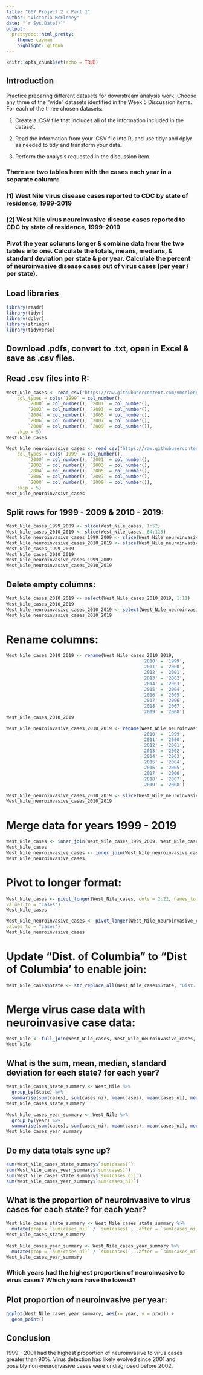 ---
title: "607 Project 2 - Part 1"
author: "Victoria McEleney"
date: "`r Sys.Date()`"
output:
  prettydoc::html_pretty:
    theme: cayman
    highlight: github
---

```{r setup, include=TRUE}
knitr::opts_chunk$set(echo = TRUE)
```

## Introduction

Practice preparing different datasets for downstream analysis work. Choose any three of the “wide” datasets identified in the Week 5 Discussion items. For each of the three chosen datasets:

(1) Create a .CSV file that includes all of the information included in the dataset. 

(2) Read the information from your .CSV file into R, and use tidyr and dplyr as needed to tidy and transform your data.

(3) Perform the analysis requested in the discussion item.

### There are two tables here with the cases each year in a separate column:

### (1) West Nile virus disease cases reported to CDC by state of residence, 1999-2019

### (2) West Nile virus neuroinvasive disease cases reported to CDC by state of residence, 1999-2019

### Pivot the year columns longer & combine data from the two tables into one. Calculate the totals, means, medians, & standard deviation per state & per year. Calculate the percent of neuroinvasive disease cases out of virus cases (per year / per state).

## Load libraries

```{r}
library(readr)
library(tidyr)
library(dplyr)
library(stringr)
library(tidyverse)
```

## Download .pdfs, convert to .txt, open in Excel & save as .csv files.
## Read .csv files into R:
```{r}
West_Nile_cases <- read_csv("https://raw.githubusercontent.com/vmceleney/DATA-607/main/West-Nile-virus-disease-cases-by-state_1999-2019-P.csv", 
    col_types = cols(`1999` = col_number(), 
        `2000` = col_number(), `2001` = col_number(), 
        `2002` = col_number(), `2003` = col_number(), 
        `2004` = col_number(), `2005` = col_number(), 
        `2006` = col_number(), `2007` = col_number(), 
        `2008` = col_number(), `2009` = col_number()), 
    skip = 5)
West_Nile_cases

West_Nile_neuroinvasive_cases <- read_csv("https://raw.githubusercontent.com/vmceleney/DATA-607/main/West-Nile-virus-neuroinvasive-disease-cases-by-state_1999-2019-P.csv", 
    col_types = cols(`1999` = col_number(), 
        `2000` = col_number(), `2001` = col_number(), 
        `2002` = col_number(), `2003` = col_number(), 
        `2004` = col_number(), `2005` = col_number(), 
        `2006` = col_number(), `2007` = col_number(), 
        `2008` = col_number(), `2009` = col_number()), 
    skip = 5)
West_Nile_neuroinvasive_cases
```

## Split rows for 1999 - 2009 & 2010 - 2019:
```{r}
West_Nile_cases_1999_2009 <- slice(West_Nile_cases, 1:52)
West_Nile_cases_2010_2019 <- slice(West_Nile_cases, 64:115)
West_Nile_neuroinvasive_cases_1999_2009 <- slice(West_Nile_neuroinvasive_cases, 1:52)
West_Nile_neuroinvasive_cases_2010_2019 <- slice(West_Nile_neuroinvasive_cases, 61:113)
West_Nile_cases_1999_2009
West_Nile_cases_2010_2019
West_Nile_neuroinvasive_cases_1999_2009
West_Nile_neuroinvasive_cases_2010_2019
```

## Delete empty columns:
```{r}
West_Nile_cases_2010_2019 <- select(West_Nile_cases_2010_2019, 1:11)
West_Nile_cases_2010_2019
West_Nile_neuroinvasive_cases_2010_2019 <- select(West_Nile_neuroinvasive_cases_2010_2019, 1:11)
West_Nile_neuroinvasive_cases_2010_2019
```

# Rename columns:
```{r}
West_Nile_cases_2010_2019 <- rename(West_Nile_cases_2010_2019,  
                                                  '2010' = '1999',  
                                                  '2011' = '2000',  
                                                  '2012' = '2001',  
                                                  '2013' = '2002',  
                                                  '2014' = '2003',  
                                                  '2015' = '2004',  
                                                  '2016' = '2005',  
                                                  '2017' = '2006',  
                                                  '2018' = '2007',  
                                                  '2019' = '2008')
West_Nile_cases_2010_2019

West_Nile_neuroinvasive_cases_2010_2019 <- rename(West_Nile_neuroinvasive_cases_2010_2019,  
                                                  '2010' = '1999',  
                                                  '2011' = '2000',  
                                                  '2012' = '2001',  
                                                  '2013' = '2002',  
                                                  '2014' = '2003',  
                                                  '2015' = '2004',  
                                                  '2016' = '2005',  
                                                  '2017' = '2006',  
                                                  '2018' = '2007',  
                                                  '2019' = '2008')

West_Nile_neuroinvasive_cases_2010_2019 <- slice(West_Nile_neuroinvasive_cases_2010_2019, 2:53)
West_Nile_neuroinvasive_cases_2010_2019
```

# Merge data for years 1999 - 2019
```{r}
West_Nile_cases <- inner_join(West_Nile_cases_1999_2009, West_Nile_cases_2010_2019, by = 'State')
West_Nile_cases
West_Nile_neuroinvasive_cases <- inner_join(West_Nile_neuroinvasive_cases_1999_2009, West_Nile_neuroinvasive_cases_2010_2019, by = 'State')
West_Nile_neuroinvasive_cases
```

# Pivot to longer format:
```{r}
West_Nile_cases <- pivot_longer(West_Nile_cases, cols = 2:22, names_to ="year",
values_to = "cases")
West_Nile_cases

West_Nile_neuroinvasive_cases <- pivot_longer(West_Nile_neuroinvasive_cases, cols = 2:22, names_to ="year",
values_to = "cases")
West_Nile_neuroinvasive_cases
```

# Update "Dist. of Columbia" to "Dist of Columbia' to enable join:
```{r}
West_Nile_cases$State <- str_replace_all(West_Nile_cases$State, "Dist. of Columbia", "Dist of Columbia")
```

# Merge virus case data with neuroinvasive case data:
```{r}
West_Nile <- full_join(West_Nile_cases, West_Nile_neuroinvasive_cases, by =  c('State', 'year'), suffix = c("", "_ni"))
West_Nile
```

## What is the sum, mean, median, standard deviation for each state? for each year?
```{r}
West_Nile_cases_state_summary <- West_Nile %>%
  group_by(State) %>%
  summarise(sum(cases), sum(cases_ni), mean(cases), mean(cases_ni), median(cases), median(cases_ni), sd(cases), sd(cases_ni))
West_Nile_cases_state_summary
  
West_Nile_cases_year_summary <- West_Nile %>%
  group_by(year) %>%
  summarise(sum(cases), sum(cases_ni), mean(cases), mean(cases_ni), median(cases), median(cases_ni), sd(cases), sd(cases_ni))
West_Nile_cases_year_summary
```

## Do my data totals sync up?
```{r}
sum(West_Nile_cases_state_summary$`sum(cases)`)
sum(West_Nile_cases_year_summary$`sum(cases)`)
sum(West_Nile_cases_state_summary$`sum(cases_ni)`)
sum(West_Nile_cases_year_summary$`sum(cases_ni)`)
```

## What is the proportion of neuroinvasive to virus cases for each state? for each year?
```{r}
West_Nile_cases_state_summary <- West_Nile_cases_state_summary %>%
  mutate(prop = `sum(cases_ni)` / `sum(cases)`, .after = `sum(cases_ni)`)
West_Nile_cases_state_summary
  
West_Nile_cases_year_summary <- West_Nile_cases_year_summary %>%
  mutate(prop = `sum(cases_ni)` / `sum(cases)`, .after = `sum(cases_ni)`)
West_Nile_cases_year_summary
```

### Which years had the highest proportion of neuroinvasive to virus cases?  Which years have the lowest? 
## Plot proportion of neuroinvasive per year:
```{r}
ggplot(West_Nile_cases_year_summary, aes(x= year, y = prop)) +  
  geom_point()
```

## Conclusion 
1999 - 2001 had the highest proportion of neuroinvasive to virus cases greater than 90%.  Virus detection has likely evolved since 2001 and possibly non-neuroinvasive cases were undiagnosed before 2002.
